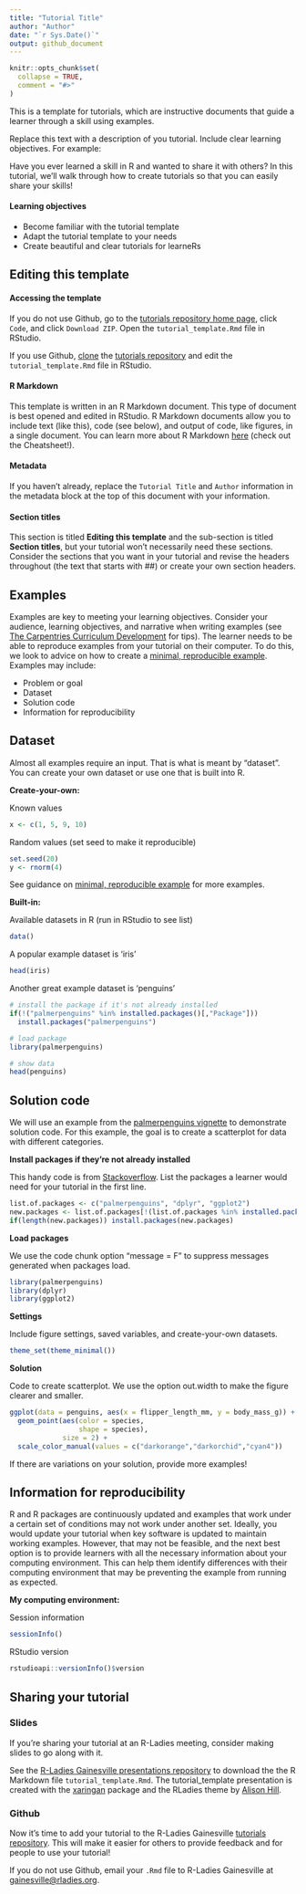 ```yaml
---
title: "Tutorial Title"
author: "Author"  
date: "`r Sys.Date()`"
output: github_document
---
```


```r
knitr::opts_chunk$set(
  collapse = TRUE,
  comment = "#>"
)
```

This is a template for tutorials, which are instructive documents that guide a learner through a skill using examples.

Replace this text with a description of you tutorial. Include clear learning objectives. For example:

Have you ever learned a skill in R and wanted to share it with others? In this tutorial, we'll walk through how to create tutorials so that you can easily share your skills!

#### Learning objectives
- Become familiar with the tutorial template
- Adapt the tutorial template to your needs
- Create beautiful and clear tutorials for learneRs

## Editing this template

#### Accessing the template

If you do not use Github, go to the [tutorials repository home page](https://github.com/R-Ladies-Gainesville/tutorials), click `Code`, and click `Download ZIP`. Open the `tutorial_template.Rmd` file in RStudio.

If you use Github, [clone](https://docs.github.com/en/get-started/using-git/getting-changes-from-a-remote-repository) the [tutorials repository](https://github.com/R-Ladies-Gainesville/tutorials) and edit the `tutorial_template.Rmd` file in RStudio.

#### R Markdown

This template is written in an R Markdown document. This type of document is best opened and edited in RStudio. R Markdown documents allow you to include text (like this), code (see below), and output of code, like figures, in a single document. You can learn more  about R Markdown [here](https://rmarkdown.rstudio.com/lesson-1.html) (check out the Cheatsheet!).

#### Metadata

If you haven't already, replace the `Tutorial Title` and `Author` information in the metadata block at the top of this document with your information.

#### Section titles

This section is titled **Editing this template** and the sub-section is titled **Section titles**, but your tutorial won't necessarily need these sections. Consider the sections that you want in your tutorial and revise the headers throughout (the text that starts with ##) or create your own section headers.

## Examples

Examples are key to meeting your learning objectives. Consider your audience, learning objectives, and narrative when writing examples (see [The Carpentries Curriculum Development](https://carpentries.github.io/curriculum-development/) for tips). The learner needs to be able to reproduce examples from your tutorial on their computer. To do this, we look to advice on how to create a [minimal, reproducible example](https://stackoverflow.com/a/5963610). Examples may include:

- Problem or goal
- Dataset
- Solution code
- Information for reproducibility


## Dataset

Almost all examples require an input. That is what is meant by "dataset". You can create your own dataset or use one that is built into R.

**Create-your-own:**

Known values
```r
x <- c(1, 5, 9, 10)
```

Random values (set seed to make it reproducible)
```r
set.seed(20)
y <- rnorm(4)
```
See guidance on [minimal, reproducible example](https://stackoverflow.com/a/5963610) for more examples.

**Built-in:**

Available datasets in R (run in RStudio to see list)
```r
data() 
```

A popular example dataset is 'iris'
```r
head(iris)
```

Another great example dataset is 'penguins'
```r
# install the package if it's not already installed
if(!("palmerpenguins" %in% installed.packages()[,"Package"]))
  install.packages("palmerpenguins")

# load package
library(palmerpenguins)

# show data
head(penguins)
```


## Solution code

We will use an example from the [palmerpenguins vignette](https://allisonhorst.github.io/palmerpenguins/articles/intro.html) to demonstrate solution code. For this example, the goal is to create a scatterplot for data with different categories.

**Install packages if they're not already installed** 

This handy code is from [Stackoverflow](https://stackoverflow.com/a/4090208). List the packages a learner would need for your tutorial in the first line.
```r
list.of.packages <- c("palmerpenguins", "dplyr", "ggplot2")
new.packages <- list.of.packages[!(list.of.packages %in% installed.packages()[,"Package"])]
if(length(new.packages)) install.packages(new.packages)
```

**Load packages** 

We use the code chunk option "message = F" to suppress messages generated when packages load.
```r
library(palmerpenguins)
library(dplyr)
library(ggplot2)
```

**Settings**

Include figure settings, saved variables, and create-your-own datasets.
```r
theme_set(theme_minimal())
```

**Solution**

Code to create scatterplot. We use the option out.width to make the figure clearer and smaller.
```r
ggplot(data = penguins, aes(x = flipper_length_mm, y = body_mass_g)) +
  geom_point(aes(color = species,
                 shape = species),
             size = 2) +
  scale_color_manual(values = c("darkorange","darkorchid","cyan4"))
```

If there are variations on your solution, provide more examples!


## Information for reproducibility

R and R packages are continuously updated and examples that work under a certain set of conditions may not work under another set. Ideally, you would update your tutorial when key software is updated to maintain working examples. However, that may not be feasible, and the next best option is to provide learners with all the necessary information about your computing environment. This can help them identify differences with their computing environment that may be preventing the example from running as expected. 

**My computing environment:**

Session information
```r
sessionInfo()
```

RStudio version
```r
rstudioapi::versionInfo()$version
```


## Sharing your tutorial

### Slides
If you're sharing your tutorial at an R-Ladies meeting, consider making slides to go along with it.

See the [R-Ladies Gainesville presentations repository](https://github.com/R-Ladies-Gainesville/presentations) to download the the R Markdown file `tutorial_template.Rmd`. The tutorial_template presentation is created with the [xaringan](https://slides.yihui.org/xaringan/#1) package and the RLadies theme by [Alison Hill](https://www.apreshill.com/project/rladies-xaringan/).

### Github

Now it's time to add your tutorial to the R-Ladies Gainesville [tutorials repository](https://github.com/R-Ladies-Gainesville/tutorials). This will make it easier for others to provide feedback and for people to use your tutorial!

If you do not use Github, email your `.Rmd` file to R-Ladies Gainesville at <gainesville@rladies.org>.
